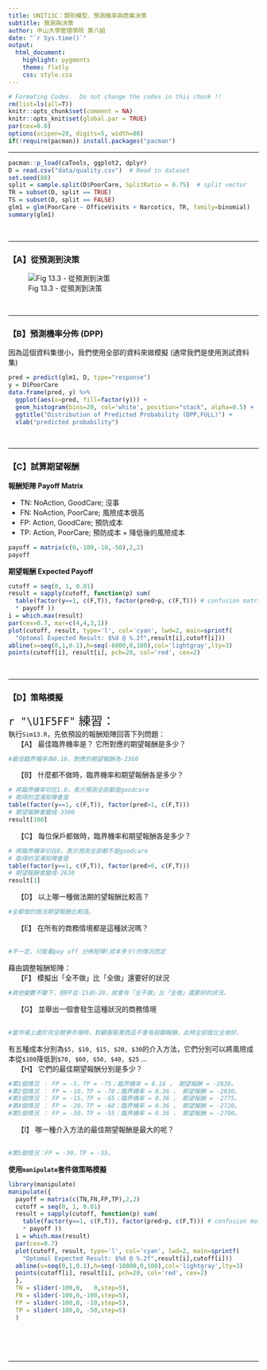 ```yaml
---
title: UNIT13C：類別模型、預測機率與商業決策 
subtitle: 預測與決策
author: 中山大學管理學院 第八組
date: "`r Sys.time()`"
output: 
  html_document:
    highlight: pygments
    theme: flatly
    css: style.css
---
```


```r
# Formating Codes.  Do not change the codes in this chunk !!
rm(list=ls(all=T))
knitr::opts_chunk$set(comment = NA)
knitr::opts_knit$set(global.par = TRUE)
par(cex=0.8)
options(scipen=20, digits=5, width=80)
if(!require(pacman)) install.packages("pacman")
```
<hr>

```r
pacman::p_load(caTools, ggplot2, dplyr)
D = read.csv("data/quality.csv")  # Read in dataset
set.seed(88)
split = sample.split(D$PoorCare, SplitRatio = 0.75)  # split vector
TR = subset(D, split == TRUE)
TS = subset(D, split == FALSE)
glm1 = glm(PoorCare ~ OfficeVisits + Narcotics, TR, family=binomial)
summary(glm1)
```
<br><hr>

### 【A】從預測到決策

![Fig 13.3 - 從預測到決策](Fig13.3.JPG)

<br><hr>

### 【B】預測機率分佈 (DPP)
因為這個資料集很小，我們使用全部的資料來做模擬 (通常我們是使用測試資料集)
```r
pred = predict(glm1, D, type="response")
y = D$PoorCare
data.frame(pred, y) %>% 
  ggplot(aes(x=pred, fill=factor(y))) + 
  geom_histogram(bins=20, col='white', position="stack", alpha=0.5) +
  ggtitle("Distribution of Predicted Probability (DPP,FULL)") +
  xlab("predicted probability")
```
<br><hr>

### 【C】試算期望報酬

**報酬矩陣 Payoff Matrix**

+ TN: NoAction, GoodCare; 沒事   
+ FN: NoAction, PoorCare; 風險成本很高 
+ FP: Action, GoodCare;   預防成本
+ TP: Action, PoorCare;   預防成本 + 降低後的風險成本

```r
payoff = matrix(c(0,-100,-10,-50),2,2)
payoff
```

**期望報酬 Expected Payoff**
```r
cutoff = seq(0, 1, 0.01)
result = sapply(cutoff, function(p) sum(
  table(factor(y==1, c(F,T)), factor(pred>p, c(F,T))) # confusion matrix
  * payoff ))
i = which.max(result)
par(cex=0.7, mar=c(4,4,3,1))
plot(cutoff, result, type='l', col='cyan', lwd=2, main=sprintf(
  "Optomal Expected Result: $%d @ %.2f",result[i],cutoff[i]))
abline(v=seq(0,1,0.1),h=seq(-6000,0,100),col='lightgray',lty=3)
points(cutoff[i], result[i], pch=20, col='red', cex=2)
```
<br><hr>

### 【D】策略模擬
<p class="qiz">
<span style="font-size:24px">`r "\U1F5FF"` 練習： </span><br>
執行`Sim13.R`，先依預設的報酬矩陣回答下列問題：<br>
&emsp; 【A】 最佳臨界機率是？ 它所對應的期望報酬是多少？<br>
```r
#最佳臨界機率為0.16，對應的期望報酬為-2360 
```
&emsp; 【B】 什麼都不做時，臨界機率和期望報酬各是多少？<br>
```r
# 將臨界機率切在1.0，表示預測全部都是goodcare
# 取得的混淆矩陣會是
table(factor(y==1, c(F,T)), factor(pred>1, c(F,T)))
# 期望報酬會變成-3300
result[100]
```
&emsp; 【C】 每位保戶都做時，臨界機率和期望報酬各是多少？<br>
```r
# 將臨界機率切在0，表示預測全部都不是goodcare
# 取得的混淆矩陣會是
table(factor(y==1, c(F,T)), factor(pred>0, c(F,T)))
# 期望報酬會變成-2630
result[1]
```
&emsp; 【D】 以上哪一種做法期的望報酬比較高？<br>
```r
#全都做的做法期望報酬比較高。
```
&emsp; 【E】 在所有的商務情境都是這種狀況嗎？<br><br>
```r
#不一定，只能看pay off 分佈矩陣(成本多少)的情況而定
```
藉由調整報酬矩陣：<br>
&emsp; 【F】 模擬出「全不做」比「全做」還要好的狀況<br>
```r
#其他變數不變下，把FP從-15到-20，就會有「全不做」比「全做」還要好的狀況。
```
&emsp; 【G】 並舉出一個會發生這種狀況的商務情境<br><br>
```r
#當市場上處於完全競爭市場時，對顧客販賣商品不會有超額報酬，此時全部做比全做好。
```
有五種成本分別為`$5, $10, $15, $20, $30`的介入方法，它們分別可以將風險成本從`$100`降低到`$70, $60, $50, $40, $25` ...<br>
&emsp; 【H】 它們的最佳期望報酬分別是多少？<br>
```r
#第1個情況 ： FP = -5，TP = -75；臨界機率 = 0.16 ， 期望報酬 = -2830。
#第2個情況 ： FP = -10，TP = -70；臨界機率 = 0.36 ， 期望報酬 = -2830。
#第3個情況 ： FP = -15，TP = -65；臨界機率 = 0.36 ， 期望報酬 = -2775。
#第4個情況 ： FP = -20，TP = -60；臨界機率 = 0.36 ， 期望報酬 = -2720。
#第5個情況 ： FP = -30，TP = -55；臨界機率 = 0.36 ， 期望報酬 = -2700。
```
&emsp; 【I】 哪一種介入方法的最佳期望報酬是最大的呢？<br><br>
```r
#第5個情況：FP = -30，TP = -55。
```
</p class="qiz">

**使用`manipulate`套件做策略模擬**
```r
library(manipulate)
manipulate({
  payoff = matrix(c(TN,FN,FP,TP),2,2)
  cutoff = seq(0, 1, 0.01)
  result = sapply(cutoff, function(p) sum(
    table(factor(y==1, c(F,T)), factor(pred>p, c(F,T))) # confusion matrix
    * payoff ))
  i = which.max(result)
  par(cex=0.7)
  plot(cutoff, result, type='l', col='cyan', lwd=2, main=sprintf(
    "Optomal Expected Result: $%d @ %.2f",result[i],cutoff[i]))
  abline(v=seq(0,1,0.1),h=seq(-10000,0,100),col='lightgray',lty=3)
  points(cutoff[i], result[i], pch=20, col='red', cex=2)
  },
  TN = slider(-100,0,   0,step=5),
  FN = slider(-100,0,-100,step=5),
  FP = slider(-100,0, -10,step=5),
  TP = slider(-100,0, -50,step=5)
  ) 
```



<br><br><br><hr>
